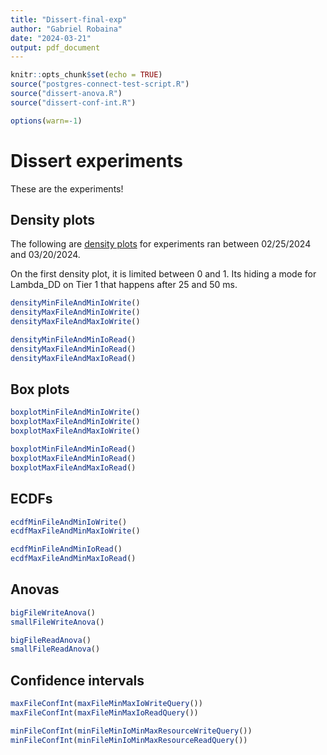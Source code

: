 ```yaml
---
title: "Dissert-final-exp"
author: "Gabriel Robaina"
date: "2024-03-21"
output: pdf_document
---
```


```r
knitr::opts_chunk$set(echo = TRUE)
source("postgres-connect-test-script.R")
source("dissert-anova.R")
source("dissert-conf-int.R")

options(warn=-1)
```

# Dissert experiments

These are the experiments!

## Density plots

The following are [density plots](https://r-graph-gallery.com/density-plot) for experiments ran between 02/25/2024 and 03/20/2024.

On the first density plot, it is limited between 0 and 1. Its hiding a mode for Lambda_DD on Tier 1 that happens after 25 and 50 ms.

```r
densityMinFileAndMinIoWrite()
densityMaxFileAndMinIoWrite()
densityMaxFileAndMaxIoWrite()

densityMinFileAndMinIoRead()
densityMaxFileAndMinIoRead()
densityMaxFileAndMaxIoRead()
```

## Box plots

```r
boxplotMinFileAndMinIoWrite()
boxplotMaxFileAndMinIoWrite()
boxplotMaxFileAndMaxIoWrite()

boxplotMinFileAndMinIoRead()
boxplotMaxFileAndMinIoRead()
boxplotMaxFileAndMaxIoRead()
```

## ECDFs


```r
ecdfMinFileAndMinIoWrite()
ecdfMaxFileAndMinMaxIoWrite()

ecdfMinFileAndMinIoRead()
ecdfMaxFileAndMinMaxIoRead()
```

## Anovas

```r
bigFileWriteAnova()
smallFileWriteAnova()

bigFileReadAnova()
smallFileReadAnova()
```

## Confidence intervals

```r
maxFileConfInt(maxFileMinMaxIoWriteQuery())
maxFileConfInt(maxFileMinMaxIoReadQuery())

minFileConfInt(minFileMinIoMinMaxResourceWriteQuery())
minFileConfInt(minFileMinIoMinMaxResourceReadQuery())
```